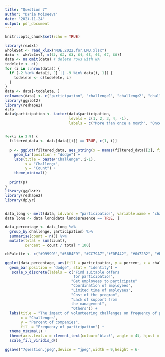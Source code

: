 ```yaml
---
title: "Question 7"
author: "Daria Moiseeva"
date: "2023-11-24"
output: pdf_document
---
```


```r
knitr::opts_chunk$set(echo = TRUE)
```

```r
library(readxl)
wholeSet <- read_xlsx("MUE.2022.for.LMU.xlsx")
data <- wholeSet[, c(60, 62, 63, 64, 65, 66, 67, 68)]
data <- na.omit(data) # delete rows with NA
todelete <- c()
for (i in 1:nrow(data)) {
  if (-2 %in% data[i, 1] || -9 %in% data[i, 1]) {
    todelete <- c(todelete, i)
  }
}
data <- data[-todelete, ]
colnames(data) <- c("participation", "challenge1", "challenge2", "challenge3", "challenge4", "challenge5", "challenge6", "challenge7")
library(ggplot2)
library(reshape2)
data
data$participation <- factor(data$participation, 
                             levels = c(1, 2, 3, 4, -1),
                             labels = c("More than once a month", "Once a quartal", "Once every half a year", "Once a year", "Not regularly"))


for(i in 2:8) {
  filtered_data <- data[data[[i]] == TRUE, c(1, i)]
  
  p <- ggplot(filtered_data, aes_string(x = names(filtered_data)[2], fill = "participation")) +
    geom_bar(position = "dodge") +
    labs(title = paste("Challenge", i-1),
         x = "Challenge",
         y = "Count") +
    theme_minimal()
  
  print(p)
}
library(ggplot2)
library(reshape2)
library(dplyr)


data_long <- melt(data, id.vars = "participation", variable.name = "challenge", value.name = "presence")
data_long <- data_long[data_long$presence == TRUE, ]

data_percentage <- data_long %>%
  group_by(challenge, participation) %>%
  summarise(count = n()) %>%
  mutate(total = sum(count),
         percent = count / total * 100)

cbPalette <- c("#999999","#56B4E9", "#CC79A7","#F0E442", "#0072B2", "#D55E00")

ggplot(data_percentage, aes(fill = participation, y = percent, x = challenge)) +
  geom_bar(position = "dodge", stat = "identity") +
   scale_x_discrete(labels = c("Find suitable offers 
                               for participation", 
                              "Get employees to participate", 
                              "Coordination of employees", 
                              "Limited time of employees", 
                              "Cost of the program", 
                              "Lack of support from
                              the management", 
                              "Others")) +
  labs(title = "The impact of volunteering challenges on frequency of participation",
       x = "Challenges",
       y = "Percent of companies",
       fill = "Frequency of participation") +
  theme_minimal() +
  theme(axis.text.x = element_text(colour="black", angle = 45, hjust = 1,size = 10),title=element_text(size = 15),axis.title = element_text(size = 14),axis.text.y=element_text(colour="black", size = 10), legend.text=element_text(size = 13),legend.title=element_text(size = 14))+
  scale_fill_viridis_d()

ggsave("7question.jpeg",device = "jpeg",width = 9,height = 6)

``` 